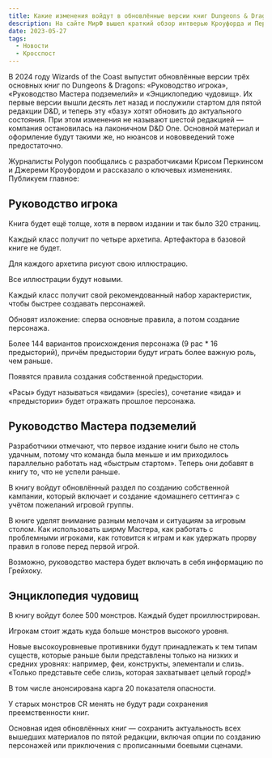 ```yaml
---
title: Какие изменения войдут в обновлённые версии книг Dungeons & Dragons
description: На сайте МирФ вышел краткий обзор интверью Кроуфорда и Перкинса журналу Полигон.
date: 2023-05-27
tags:
  - Новости
  - Кросспост
---
```


В 2024 году Wizards of the Coast выпустит обновлённые версии трёх основных книг по Dungeons & Dragons: «Руководство игрока», «Руководство Мастера подземелий» и «Энциклопедию чудовищ». Их первые версии вышли десять лет назад и послужили стартом для пятой редакции D&D, и теперь эту «базу» хотят обновить до актуального состояния. При этом изменения не называют шестой редакцией — компания остановилась на лаконичном D&D One. Основной материал и оформление будут такими же, но нюансов и нововведений тоже предостаточно.

Журналисты Polygon пообщались с разработчиками Крисом Перкинсом и Джереми Кроуфордом и рассказало о ключевых изменениях. Публикуем главное:

## Руководство игрока

Книга будет ещё толще, хотя в первом издании и так было 320 страниц.

Каждый класс получит по четыре архетипа. Артефактора в базовой книге не будет.

Для каждого архетипа рисуют свою иллюстрацию.

Все иллюстрации будут новыми.

Каждый класс получит свой рекомендованный набор характеристик, чтобы быстрее создавать персонажей.

Обновят изложение: сперва основные правила, а потом создание персонажа.

Более 144 вариантов происхождения персонажа (9 рас \* 16 предысторий), причём предыстории будут играть более важную роль, чем раньше.

Появятся правила создания собственной предыстории.

«Расы» будут называться «видами» (species), сочетание «вида» и «предыстории» будет отражать прошлое персонажа.

## Руководство Мастера подземелий

Разработчики отмечают, что первое издание книги было не столь удачным, потому что команда была меньше и им приходилось параллельно работать над «быстрым стартом». Теперь они добавят в книгу то, что не успели раньше.

В книгу войдут обновлённый раздел по созданию собственной кампании, который включает и создание «домашнего сеттинга» с учётом пожеланий игровой группы.

В книге уделят внимание разным мелочам и ситуациям за игровым столом. Как использовать ширму Мастера, как работать с проблемными игроками, как готовится к играм и как удержать прорву правил в голове перед первой игрой.

Возможно, руководство мастера будет включать в себя информацию по Грейхоку.

## Энциклопедия чудовищ

В книгу войдут более 500 монстров. Каждый будет проиллюстрирован.

Игрокам стоит ждать куда больше монстров высокого уровня.

Новые высокоуровневые противники будут принадлежать к тем типам существ, которые раньше были представлены только на низких и средних уровнях: например, феи, конструкты, элементали и слизь. «Только представьте себе слизь, которая захватывает целый город!»

В том числе анонсирована карга 20 показателя опасности.

У старых монстров CR менять не будут ради сохранения преемственности книг.

Основная идея обновлённых книг — сохранить актуальность всех вышедших материалов по пятой редакции, включая опции по созданию персонажей или приключения с прописанными боевыми сценами.
